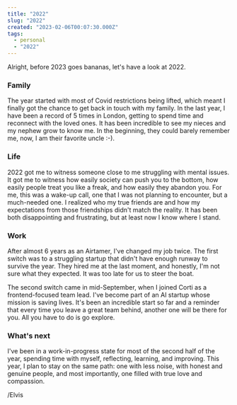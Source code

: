 ```yaml
---
title: "2022"
slug: "2022"
created: "2023-02-06T00:07:30.000Z"
tags:
  - personal
  - "2022"
---
```


Alright, before 2023 goes bananas, let's have a look at 2022.

### Family

The year started with most of Covid restrictions being lifted, which meant I
finally got the chance to get back in touch with my family. In the last year, I have
been a record of 5 times in London, getting to spend time and reconnect with the loved ones.
It has been incredible to see my nieces and my nephew grow to know me. In the beginning,
they could barely remember me, now, I am their favorite uncle :-).

### Life

2022 got me to witness someone close to me struggling with mental issues. It got me to witness how
easily society can push you to the bottom, how easily people treat you like a freak, and how easily
they abandon you. For me, this was a wake-up call, one that I was not planning to encounter, but a
much-needed one. I realized who my true friends are and how my expectations from those friendships
didn't match the reality. It has been both disappointing and frustrating, but at least now I know
where I stand.

### Work

After almost 6 years as an Airtamer, I've changed my job twice. The first switch was to a struggling
startup that didn't have enough runway to survive the year. They hired me at the last moment, and honestly,
I'm not sure what they expected. It was too late for us to steer the boat.

The second switch came in mid-September, when I joined Corti as a frontend-focused team lead.
I've become part of an AI startup whose mission is saving lives. It's been an incredible start
so far and a reminder that every time you leave a great team behind, another one will be there for
you. All you have to do is go explore.

### What's next

I've been in a work-in-progress state for most of the second half of the year, spending time with myself,
reflecting, learning, and improving. This year, I plan to stay on the same path: one with less noise,
with honest and genuine people, and most importantly, one filled with true love and compassion.

/Elvis
